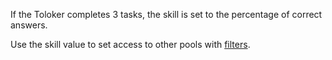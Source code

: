 <Image withBackground imageId="1675426902489" alt="" />

If the Toloker completes 3 tasks, the skill is set to the percentage of correct answers.

Use the skill value to set access to other pools with [filters](/docs/guide/filters).

<Cut title="Example of filter settings">

<Image withBackground imageId="1675426610167" alt="" />

</Cut>
